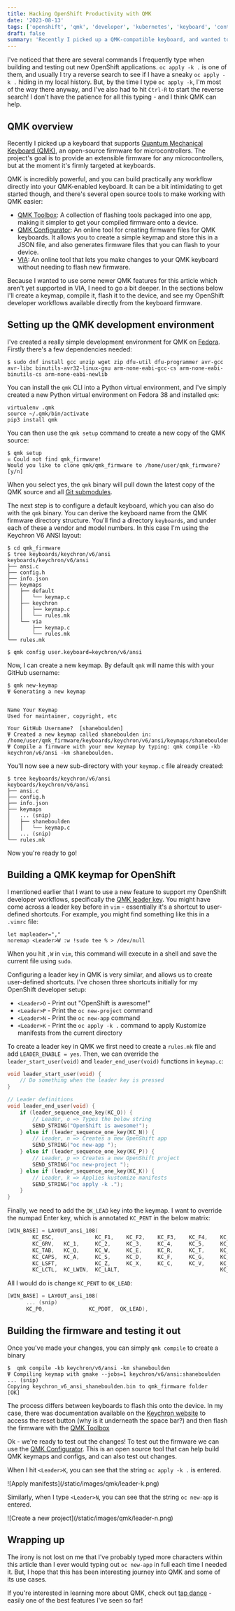```yaml
---
title: Hacking OpenShift Productivity with QMK
date: '2023-08-13'
tags: ['openshift', 'qmk', 'developer', 'kubernetes', 'keyboard', 'containers']
draft: false
summary: 'Recently I picked up a QMK-compatible keyboard, and wanted to see how I could modify my OpenShift development workflows to suit.'
---
```

I've noticed that there are several commands I frequently type when building and testing out new OpenShift applications. `oc apply -k .` is one of them, and usually I try a reverse search to see if I have a sneaky `oc apply -k .` hiding in my local history. But, by the time I type `oc apply -k`, I'm most of the way there anyway, and I've also had to hit `Ctrl-R` to start the reverse search! I don't have the patience for all this typing - and I think QMK can help.

## QMK overview
Recently I picked up a keyboard that supports [Quantum Mechanical Keyboard (QMK)](https://qmk.fm/), an open-source firmware for microcontrollers. The project's goal is to provide an extensible firmware for any microcontrollers, but at the moment it's firmly targeted at keyboards.

QMK is incredibly powerful, and you can build practically any workflow directly into your QMK-enabled keyboard. It can be a bit intimidating to get started though, and there's several open source tools to make working with QMK easier:

- [QMK Toolbox](https://github.com/qmk/qmk_toolbox): A collection of flashing tools packaged into one app, making it simpler to get your compiled firmware onto a device.
- [QMK Configurator](https://github.com/qmk/qmk_configurator): An online tool for creating firmware files for QMK keyboards. It allows you to create a simple keymap and store this in a JSON file, and also generates firmware files that you can flash to your device.
- [VIA](https://www.caniusevia.com/): An online tool that lets you make changes to your QMK keyboard without needing to flash new firmware.

Because I wanted to use some newer QMK features for this article which aren't yet supported in VIA, I need to go a bit deeper. In the sections below I'll create a keymap, compile it, flash it to the device, and see my OpenShift developer workflows available directly from the keyboard firmware.

## Setting up the QMK development environment
I've created a really simple development environment for QMK on [Fedora](https://fedoraproject.org/). Firstly there's a few dependencies needed:
```
$ sudo dnf install gcc unzip wget zip dfu-util dfu-programmer avr-gcc avr-libc binutils-avr32-linux-gnu arm-none-eabi-gcc-cs arm-none-eabi-binutils-cs arm-none-eabi-newlib
```
You can install the `qmk` CLI into a Python virtual environment, and I've simply created a new Python virtual environment on Fedora 38 and installed `qmk`:
```
virtualenv .qmk
source ~/.qmk/bin/activate
pip3 install qmk
```
You can then use the `qmk setup` command to create a new copy of the QMK source:
```
$ qmk setup
☒ Could not find qmk_firmware!
Would you like to clone qmk/qmk_firmware to /home/user/qmk_firmware? [y/n]
```
When you select yes, the `qmk` binary will pull down the latest copy of the QMK source and all [Git submodules](https://git-scm.com/book/en/v2/Git-Tools-Submodules).

The next step is to configure a default keyboard, which you can also do with the `qmk` binary. You can derive the keyboard name from the QMK firmware directory structure. You'll find a directory `keyboards`, and under each of these a vendor and model numbers. In this case I'm using the Keychron V6 ANSI layout:
```
$ cd qmk_firmware
$ tree keyboards/keychron/v6/ansi
keyboards/keychron/v6/ansi
├── ansi.c
├── config.h
├── info.json
├── keymaps
│   ├── default
│   │   └── keymap.c
│   ├── keychron
│   │   ├── keymap.c
│   │   └── rules.mk
│   └── via
│       ├── keymap.c
│       └── rules.mk
└── rules.mk

$ qmk config user.keyboard=keychron/v6/ansi
```
Now, I can create a new keymap. By default `qmk` will name this with your GitHub username:
```
$ qmk new-keymap
Ψ Generating a new keymap


Name Your Keymap
Used for maintainer, copyright, etc

Your GitHub Username?  [shaneboulden]
Ψ Created a new keymap called shaneboulden in: /home/user/qmk_firmware/keyboards/keychron/v6/ansi/keymaps/shaneboulden.
Ψ Compile a firmware with your new keymap by typing: qmk compile -kb keychron/v6/ansi -km shaneboulden.
```
You'll now see a new sub-directory with your `keymap.c` file already created:
```
$ tree keyboards/keychron/v6/ansi
keyboards/keychron/v6/ansi
├── ansi.c
├── config.h
├── info.json
├── keymaps
│   ... (snip)
│   ├── shaneboulden
│   │   └── keymap.c
│   ... (snip)
└── rules.mk
```
Now you're ready to go!

## Building a QMK keymap for OpenShift
I mentioned earlier that I want to use a new feature to support my OpenShift developer workflows, specifically the [QMK leader key](https://github.com/qmk/qmk_firmware/blob/master/docs/feature_leader_key.md). You might have come across a leader key before in `vim` - essentially it's a shortcut to user-defined shortcuts. For example, you might find something like this in a `.vimrc` file:
```
let mapleader=","
noremap <Leader>W :w !sudo tee % > /dev/null
```
When you hit `,W` in `vim`, this command will execute in a shell and save the current file using `sudo`. 

Configuring a leader key in QMK is very similar, and allows us to create user-defined shortcuts. I've chosen three shortcuts initially for my OpenShift developer setup:
- `<Leader>O` - Print out "OpenShift is awesome!"
- `<Leader>P` - Print the `oc new-project` command
- `<Leader>N` - Print the `oc new-app` command
- `<Leader>K` - Print the `oc apply -k .` command to apply Kustomize manifests from the current directory

To create a leader key in QMK we first need to create a `rules.mk` file and add `LEADER_ENABLE = yes`. Then, we can override the `leader_start_user(void)` and `leader_end_user(void)` functions in `keymap.c`:
```c
void leader_start_user(void) {
    // Do something when the leader key is pressed
}

// Leader definitions
void leader_end_user(void) {
    if (leader_sequence_one_key(KC_O)) {
        // Leader, o => Types the below string
        SEND_STRING("OpenShift is awesome!");
    } else if (leader_sequence_one_key(KC_N)) {
        // Leader, n => Creates a new OpenShift app
        SEND_STRING("oc new-app ");
    } else if (leader_sequence_one_key(KC_P)) {
        // Leader, p => Creates a new OpenShift project
        SEND_STRING("oc new-project ");
    } else if (leader_sequence_one_key(KC_K)) {
        // Leader, k => Applies kustomize manifests
        SEND_STRING("oc apply -k .");
    }
}
```
Finally, we need to add the `QK_LEAD` key into the keymap. I want to override the numpad Enter key, which is annotated `KC_PENT` in the below matrix:
```c
[WIN_BASE] = LAYOUT_ansi_108(
        KC_ESC,             KC_F1,    KC_F2,    KC_F3,    KC_F4,    KC_F5,    KC_F6,    KC_F7,    KC_F8,    KC_F9,    KC_F10,   KC_F11,     KC_F12,   KC_PSCR,  KC_CRTA,  RGB_MOD,  _______,  _______,  _______,  _______,
        KC_GRV,   KC_1,     KC_2,     KC_3,     KC_4,     KC_5,     KC_6,     KC_7,     KC_8,     KC_9,     KC_0,     KC_MINS,  KC_EQL,     KC_BSPC,  KC_INS,   KC_HOME,  KC_PGUP,  KC_NUM,   KC_PSLS,  KC_PAST,  KC_PMNS,
        KC_TAB,   KC_Q,     KC_W,     KC_E,     KC_R,     KC_T,     KC_Y,     KC_U,     KC_I,     KC_O,     KC_P,     KC_LBRC,  KC_RBRC,    KC_BSLS,  KC_DEL,   KC_END,   KC_PGDN,  KC_P7,    KC_P8,    KC_P9,
        KC_CAPS,  KC_A,     KC_S,     KC_D,     KC_F,     KC_G,     KC_H,     KC_J,     KC_K,     KC_L,     KC_SCLN,  KC_QUOT,              KC_ENT,                                 KC_P4,    KC_P5,    KC_P6,    KC_PPLS,
        KC_LSFT,            KC_Z,     KC_X,     KC_C,     KC_V,     KC_B,     KC_N,     KC_M,     KC_COMM,  KC_DOT,   KC_SLSH,              KC_RSFT,            KC_UP,              KC_P1,    KC_P2,    KC_P3,
        KC_LCTL,  KC_LWIN,  KC_LALT,                                KC_SPC,                                 KC_RALT,  KC_RWIN,  MO(WIN_FN), KC_RCTL,  KC_LEFT,  KC_DOWN,  KC_RGHT,  KC_P0,              KC_PDOT,  KC_PENT),
```
All I would do is change `KC_PENT` to `QK_LEAD`:
```c
[WIN_BASE] = LAYOUT_ansi_108(
      ... (snip)
      KC_P0,              KC_PDOT,  QK_LEAD),
```
## Building the firmware and testing it out
Once you've made your changes, you can simply `qmk compile` to create a binary
```
$  qmk compile -kb keychron/v6/ansi -km shaneboulden
Ψ Compiling keymap with gmake --jobs=1 keychron/v6/ansi:shaneboulden
... (snip)
Copying keychron_v6_ansi_shaneboulden.bin to qmk_firmware folder                                    [OK]
```
The process differs between keyboards to flash this onto the device. In my case, there was documentation available on the [Keychron website](https://www.keychron.com/blogs/archived/how-to-factory-reset-or-flash-your-qmk-via-enabled-keychron-v6-keyboard) to access the reset button (why is it underneath the space bar?) and then flash the firmware with the [QMK Toolbox](https://github.com/qmk/qmk_toolbox)

Ok - we're ready to test out the changes! To test out the firmware we can use the [QMK Configurator](https://config.qmk.fm/). This is an open source tool that can help build QMK keymaps and configs, and can also test out changes.

When I hit `<Leader>K`, you can see that the string `oc apply -k .` is entered.

<Zoom>
  ![Apply manifests](/static/images/qmk/leader-k.png)
</Zoom>

Similarly, when I type `<Leader>N`, you can see that the string `oc new-app` is entered.

<Zoom>
  ![Create a new project](/static/images/qmk/leader-n.png)
</Zoom>

## Wrapping up
The irony is not lost on me that I've probably typed more characters within this article than I ever would typing out `oc new-app` in full each time I needed it. But, I hope that this has been interesting journey into QMK and some of its use cases.

If you're interested in learning more about QMK, check out [tap dance](https://github.com/samhocevar-forks/qmk-firmware/blob/master/docs/feature_tap_dance.md) - easily one of the best features I've seen so far!